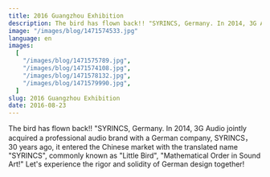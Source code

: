 ```yaml
---
title: 2016 Guangzhou Exhibition
description: The bird has flown back!! "SYRINCS, Germany. In 2014, 3G Audio jointly acquired a professional audio brand with a German company, SYRINCS， 30 years ago, it entered the Chinese market with the translated name "SYRINCS", commonly known as "Little Bird", "Mathematical Order in Sound Art!" Let's experience the rigor and solidity of German design together!
image: "/images/blog/1471574533.jpg"
language: en
images:
  [
    "/images/blog/1471575789.jpg",
    "/images/blog/1471574108.jpg",
    "/images/blog/1471578132.jpg",
    "/images/blog/1471579990.jpg",
  ]
slug: 2016 Guangzhou Exhibition
date: 2016-08-23
---
```


The bird has flown back!! "SYRINCS, Germany. In 2014, 3G Audio jointly acquired a professional audio brand with a German company, SYRINCS， 30 years ago, it entered the Chinese market with the translated name "SYRINCS", commonly known as "Little Bird", "Mathematical Order in Sound Art!" Let's experience the rigor and solidity of German design together!
